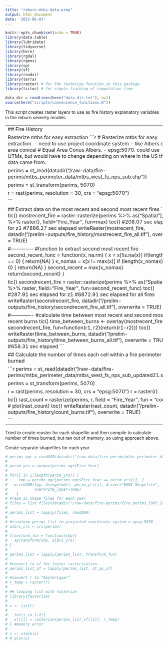 ```yaml
---
title: "reburn-mtbs-data-prep"
output: html_document
date: '2022-06-03'
---
```


```r
knitr::opts_chunk$set(echo = TRUE)
library(data.table)
library(lubridate)
library(tidyverse)
library(here)
library(rgdal)
library(rgeos)
library(sp)
library(sf)
library(readxl)
library(terra)
library(raster) # for the rasterize function in this package
library(tictoc) # for simple tracking of computation time

data_dir = readLines(here("data_dir.txt"), n=1)
source(here("scripts/convenience_functions.R"))
```

This script creates raster layers to use as fire history explanatory variables in the reburn severity models

--------------------------------------------------------------------------------
## Fire History

Rasterize mtbs for easy extraction
```r
# Rasterize mtbs for easy extraction.  - need to use project coordinate system - like Albers equal area conical 
# Equal Area Conus Albers. - epsg:5070. could use UTMs, but would have to change depending on where in the US the data came from.

perims = st_read(datadir("/raw-data/fire-perims/mtbs_perimeter_data/mtbs_west_fs_nps_sub.shp"))

perims = st_transform(perims, 5070)  

r = rast(perims, resolution = 30, crs = "epsg:5070")

```


## Extract data on the most recent and second most recent fires
```r

tic()
mostrecent_fire = raster::rasterize(perims %>% as("Spatial"), r %>% raster(), field="Fire_Year", fun=max)
toc()
#208.07 sec elapsed for z1
#7886.27 sec elapsed
writeRaster(mostrecent_fire, datadir("/prelim-outputs/fire_history/mostrecent_fire_all.tif"), overwrite = TRUE)


#--------------
#function to extract second most recent fire 
second_recent_func = function(x, na.rm) {
  x = x[!is.na(x)]
  if(length(x) == 0) { return(NA) }
  x_nomax = x[x != max(x)]
  if (length(x_nomax) == 0) { return(NA) }
  second_recent =  max(x_nomax)
  return(second_recent)
}

tic()
secondrecent_fire = raster::rasterize(perims %>% as("Spatial"), r %>% raster, field="Fire_Year", fun=second_recent_func)
toc()
#287.91 sec elapsed for z1
#6872.91 sec elapsed for all fires
writeRaster(secondrecent_fire, datadir("/prelim-outputs/fire_history/secondrecent_fire_all.tif"), overwrite = TRUE)

#-------------
#calculate time between most recent and second most recent burns
tic()
time_between_burns <- overlay(mostrecent_fire,
                      secondrecent_fire,
                      fun=function(r1, r2){return(r1-r2)})
toc()
writeRaster(time_between_burns, datadir("/prelim-outputs/fire_history/time_between_burns_all.tif"), overwrite = TRUE)
#658.31 sec elapsed
```

## Calculate the number of times each cell within a fire perimeter has burned


```r
perims = st_read(datadir("/raw-data/fire-perims/mtbs_perimeter_data/mtbs_west_fs_nps_sub_updated21.shp"))

perims = st_transform(perims, 5070)  

r = rast(perims, resolution = 30, crs = "epsg:5070")
r = raster(r)

tic()
rast_count = rasterize(perims, r, field = "Fire_Year", fun = "count")
# plot(rast_count)
toc()
writeRaster(rast_count, datadir("/prelim-outputs/fire_history/count_burns.tif"), overwrite = TRUE)

```

---------------------------------------------------------------------


Tried to create reaster for each shapefile and then compile to calculate number of times burned, but ran out of memory, so using approach above. 

Create separate shapefiles for each year
```r
# perims_ogr = readOGR(datadir("/raw-data/fire-perims/mtbs_perimeter_data/mtbs_west_fs_nps_sub.shp"))
# 
# perim_yrs = unique(perims_ogr$Fire_Year)
# 
# for(i in 1:length(perim_yrs)) {
#     tmp = perims_ogr[perims_ogr$Fire_Year == perim_yrs[i], ]
#   writeOGR(tmp, dsn=getwd(), perim_yrs[i], driver="ESRI Shapefile",
#            overwrite_layer=TRUE)
#    }
# #read in shape files for each year
# files = list.files(datadir("/raw-data/fire-perims/fire_perims_1985_2021_by_year/"), pattern = "[.]shp$", full.names=T)
# 
# perims_list = lapply(files, readOGR)
# 
# #tranform perims_list to projected coordinate system = epsg:5070
# albrs_crs = crs(perims)
# 
# transform_fun = function(shp){
#   spTransform(shp, albrs_crs)
# }
# 
# perims_list = lapply(perims_list, transform_fun)
# 
# #convert to sf for faster rasterization
# perims_list_sf = lapply(perims_list, st_as_sf)
# 
# #convert r to "RasterLayer"
# r_temp = raster(r)
# 
# ## looping list with fasterize
# library(fasterize)
# 
# x <- list()
# 
#   for(i in 1:2){
#   x[[1]] = rasterize(perims_list_sf[[1]], r_temp)
# } #memory error
# 
# s <- stack(x)
# # plot(s)

```